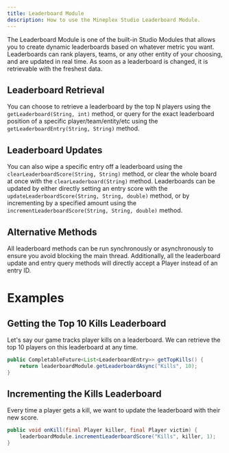 ```yaml
---
title: Leaderboard Module
description: How to use the Mineplex Studio Leaderboard Module.
---
```


The Leaderboard Module is one of the built-in Studio Modules that allows you to create dynamic leaderboards based on whatever metric you want. Leaderboards can rank players, teams, or any other entity of your choosing, and are updated in real time. As soon as a leaderboard is changed, it is retrievable with the freshest data.

## Leaderboard Retrieval
You can choose to retrieve a leaderboard by the top N players using the `getLeaderboard(String, int)` method, or query for the exact leaderboard position of a specific player/team/entity/etc using the `getLeaderboardEntry(String, String)` method.

## Leaderboard Updates
You can also wipe a specific entry off a leaderboard using the `clearLeaderboardScore(String, String)` method, or clear the whole board at once with the `clearLeaderboard(String)` method. Leaderboards can be updated by either directly setting an entry score with the `updateLeaderboardScore(String, String, double)` method, or by incrementing by a specified amount using the `incrementLeaderboardScore(String, String, double)` method.

## Alternative Methods
All leaderboard methods can be run synchronously or asynchronously to ensure you avoid blocking the main thread. Additionally, all the leaderboard update and entry query methods will directly accept a Player instead of an entry ID.

# Examples

## Getting the Top 10 Kills Leaderboard
Let's say our game tracks player kills on a leaderboard. We can retrieve the top 10 players on this leaderboard at any time.
```java
public CompletableFuture<List<LeaderboardEntry>> getTopKills() {
    return leaderboardModule.getLeaderboardAsync("Kills", 10);
}
```

## Incrementing the Kills Leaderboard
Every time a player gets a kill, we want to update the leaderboard with their new score.
```java
public void onKill(final Player killer, final Player victim) {
    leaderboardModule.incrementLeaderboardScore("Kills", killer, 1);
}
```